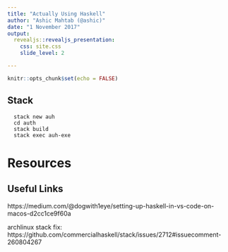 ```yaml
---
title: "Actually Using Haskell"
author: "Ashic Mahtab (@ashic)"
date: "1 November 2017"
output:
  revealjs::revealjs_presentation:
    css: site.css
    slide_level: 2

---
```


```r
knitr::opts_chunk$set(echo = FALSE)
```

## Stack


```
  stack new auh
  cd auth
  stack build
  stack exec auh-exe
```


# Resources

## Useful Links

https://medium.com/@dogwith1eye/setting-up-haskell-in-vs-code-on-macos-d2cc1ce9f60a

archlinux stack fix: https://github.com/commercialhaskell/stack/issues/2712#issuecomment-260804267 
